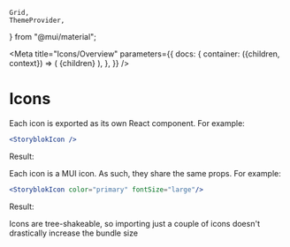     Grid,
    ThemeProvider,
} from "@mui/material";

<Meta
    title="Icons/Overview"
    parameters={{
        docs: {
            container: ({children, context}) => (
                <DocsContainer context={context}>
                    <ThemeProvider theme={lightTheme}>
                        <CssBaseline/>
                        {children}
                    </ThemeProvider>
                </DocsContainer>
            ),
        },
    }}
/>

# Icons

Each icon is exported as its own React component. For example:

```jsx
<StoryblokIcon />
```
Result:

<StoryblokIcon />

Each icon is a MUI icon. As such, they share the same props. For example:

```jsx
<StoryblokIcon color="primary" fontSize="large"/>
```

Result: <StoryblokIcon color="primary" fontSize="large"/>

Icons are tree-shakeable, so importing just a couple of icons doesn't drastically increase the bundle size
